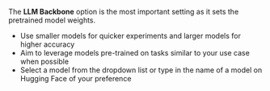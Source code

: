 The **LLM Backbone** option is the most important setting as it sets the pretrained model weights.

- Use smaller models for quicker experiments and larger models for higher accuracy
- Aim to leverage models pre-trained on tasks similar to your use case when possible
- Select a model from the dropdown list or type in the name of a model on Hugging Face of your preference